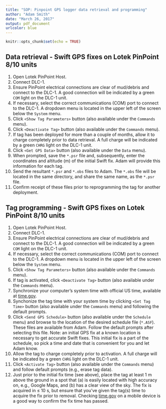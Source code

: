 ```yaml
---
title: "SOP: Pinpoint GPS logger data retrieval and programming"
author: "Adam Smith"
date: "March 26, 2017"
output: pdf_document
urlcolor: blue
---
```


```r
knitr::opts_chunk$set(echo = TRUE)
```

## Data retrieval - Swift GPS fixes on Lotek PinPoint 8/10 units

1. Open Lotek PinPoint Host.
1. Connect DLC-1.
1. Ensure PinPoint electrical connections are clear of mud/debris and connect to the DLC-1.  A good connection will be indicated by a green `COM` light on the DLC-1 unit.
1. If necessary, select the correct communications (COM) port to connect to the DLC-1. A dropdown menu is located in the upper left of the screen below the `System` menu.
1. Click `<Show Tag Parameters>` button (also available under the `Commands` menu).
1. Click `<Deactivate Tag>` button (also available under the `Commands` menu).
1. If tag has been deployed for more than a couple of months, allow it to charge completely prior to data retrieval.  A full charge will be indicated by a green `CHRG` light on the DLC-1 unit.
1. Click `<Get GPS Data>` button (also available under the `Data` menu).
1. When prompted, save the `*.psr` file and, subsequently, enter the coordinates and altitude (m) of the initial Swift fix.  Adam will provide this information for each tag.
1. Send the resultant `*.psr` and `*.obs` files to Adam.  The `*.obs` file will be located in the same directory, and share the same name, as the `*.psr` file.
1. Confirm receipt of these files prior to reprogramming the tag for another deployment.

## Tag programming - Swift GPS fixes on Lotek PinPoint 8/10 units

1. Open Lotek PinPoint Host.
1. Connect DLC-1.
1. Ensure PinPoint electrical connections are clear of mud/debris and connect to the DLC-1.  A good connection will be indicated by a green `COM` light on the DLC-1 unit.
1. If necessary, select the correct communications (COM) port to connect to the DLC-1. A dropdown menu is located in the upper left of the screen below the `System` menu.
1. Click `<Show Tag Parameters>` button (also available under the `Commands` menu).
1. If tag is activated, click `<Deactivate Tag>` button (also available under the `Commands` menu).
1. Synchronize your computer's system time with official US time, available at [time.gov](http://time.gov).
1. Synchonize the tag time with your system time by clicking `<Set Tag Time>` button (also available under the `Commands` menu) and following the default prompts.
1. Click `<Send GPS Schedule>` button (also available under the `Schedule` menu) and browse to the location of the desired schedule file (`*.ASF`).  These files are available from Adam.  Follow the default prompts after selecting this file.  Note: an initial GPS fix at a known location is necessary to get accurate Swift fixes.  This initial fix is a part of the schedule, so pick a time and date that is convenient for you and let Adam know.
1. Allow the tag to charge completely prior to activation.  A full charge will be indicated by a green `CHRG` light on the DLC-1 unit.
1. Click `<Activate Tag>` button (also available under the `Commands` menu) and follow default prompts (e.g., erase tag data).
1. Just prior to the initial fix time (see above), place the tag at least 1 m above the ground in a spot that (a) is easily located with high accuracy on, e.g., Google Maps, and (b) has a clear view of the sky.  The fix is acquired in $\leq$ 10 s, but ensure that you've given the tag(s) time to acquire the fix prior to removal.  Checking [time.gov](http://time.gov) on a mobile device is a good way to confirm the fix time has passed.   

